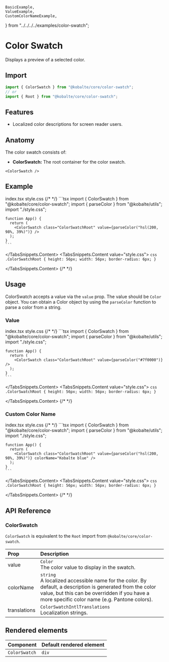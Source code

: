 	BasicExample,
	ValueExample,
	CustomColorNameExample,
} from "../../../../examples/color-swatch";

# Color Swatch

Displays a preview of a selected color.

## Import

```ts
import { ColorSwatch } from "@kobalte/core/color-swatch";
// or
import { Root } from "@kobalte/core/color-swatch";
```

## Features

- Localized color descriptions for screen reader users.

## Anatomy

The color swatch consists of:

- **ColorSwatch:** The root container for the color swatch.

```tsx
<ColorSwatch />
```

## Example

<Preview>
	<BasicExample />
</Preview>

<TabsSnippets>
  <TabsSnippets.List>
    <TabsSnippets.Trigger value="index.tsx">index.tsx</TabsSnippets.Trigger>
    <TabsSnippets.Trigger value="style.css">style.css</TabsSnippets.Trigger>
  </TabsSnippets.List>
{/* <!-- prettier-ignore-start -->*/}
  <TabsSnippets.Content value="index.tsx">
    ```tsx
	import { ColorSwatch } from "@kobalte/core/color-swatch";
    import { parseColor } from "@kobalte/utils";
    import "./style.css";

    function App() {
      return (
        <ColorSwatch class="ColorSwatchRoot" value={parseColor("hsl(200, 98%, 39%)")} />
      );
    }
    ```

  </TabsSnippets.Content>
  <TabsSnippets.Content value="style.css">
    ```css
    .ColorSwatchRoot {
      height: 56px;
      width: 56px;
      border-radius: 6px;
    }
    ```

  </TabsSnippets.Content>
{/* <!-- prettier-ignore-end -->*/}
</TabsSnippets>

## Usage

ColorSwatch accepts a value via the `value` prop. The value should be `Color` object. You can obtain a Color object by using the `parseColor` function to parse a color from a string.

### Value

<Preview>
	<ValueExample />
</Preview>

<TabsSnippets>
  <TabsSnippets.List>
    <TabsSnippets.Trigger value="index.tsx">index.tsx</TabsSnippets.Trigger>
    <TabsSnippets.Trigger value="style.css">style.css</TabsSnippets.Trigger>
  </TabsSnippets.List>
{/* <!-- prettier-ignore-start -->*/}
  <TabsSnippets.Content value="index.tsx">
    ```tsx
	import { ColorSwatch } from "@kobalte/core/color-swatch";
    import { parseColor } from "@kobalte/utils";
    import "./style.css";

    function App() {
      return (
        <ColorSwatch class="ColorSwatchRoot" value={parseColor("#7f0000")} />
      );
    }
    ```

  </TabsSnippets.Content>
  <TabsSnippets.Content value="style.css">
    ```css
    .ColorSwatchRoot {
      height: 56px;
      width: 56px;
      border-radius: 6px;
    }
    ```

  </TabsSnippets.Content>
{/* <!-- prettier-ignore-end -->*/}
</TabsSnippets>

### Custom Color Name

<Preview>
	<CustomColorNameExample />
</Preview>

<TabsSnippets>
  <TabsSnippets.List>
    <TabsSnippets.Trigger value="index.tsx">index.tsx</TabsSnippets.Trigger>
    <TabsSnippets.Trigger value="style.css">style.css</TabsSnippets.Trigger>
  </TabsSnippets.List>
{/* <!-- prettier-ignore-start -->*/}
  <TabsSnippets.Content value="index.tsx">
    ```tsx
	import { ColorSwatch } from "@kobalte/core/color-swatch";
    import { parseColor } from "@kobalte/utils";
    import "./style.css";

    function App() {
      return (
        <ColorSwatch class="ColorSwatchRoot" value={parseColor("hsl(200, 98%, 39%)")} colorName="Kobalte blue" />
      );
    }
    ```

  </TabsSnippets.Content>
  <TabsSnippets.Content value="style.css">
    ```css
    .ColorSwatchRoot {
      height: 56px;
      width: 56px;
      border-radius: 6px;
    }
    ```

  </TabsSnippets.Content>
{/* <!-- prettier-ignore-end -->*/}
</TabsSnippets>

## API Reference

### ColorSwatch

`ColorSwatch` is equivalent to the `Root` import from `@kobalte/core/color-swatch`.

| Prop         | Description                                                                                                                                                                                                     |
| :----------- | :-------------------------------------------------------------------------------------------------------------------------------------------------------------------------------------------------------------- |
| value        | `Color` <br/> The color value to display in the swatch.                                                                                                                                                         |
| colorName    | `string` <br/> A localized accessible name for the color. By default, a description is generated from the color value, but this can be overridden if you have a more specific color name (e.g. Pantone colors). |
| translations | `ColorSwatchIntlTranslations` <br/> Localization strings.                                                                                                                                                       |

## Rendered elements

| Component     | Default rendered element |
| :------------ | :----------------------- |
| `ColorSwatch` | `div`                    |
